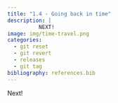 ```yaml
---
title: "1.4 - Going back in time"
description: |  
          NEXT!
image: img/time-travel.png
categories:
  - git reset
  - git revert
  - releases
  - git tag
bibliography: references.bib
---
```

  
Next!